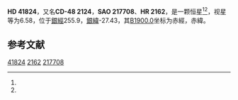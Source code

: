 {{Starbox begin
| name = HD 41824
}}
{{Starbox observe
| epoch = [[J2000.0|J2000.0]]
| constell = {{星座名待查}}<ref name=SIMBAD>{{cite web
 | url=http://simbad.u-strasbg.fr/simbad/sim-id?Ident=HR+2162
 | title =Pulsating variable Star
 | publisher=Centre de Données astronomiques de Strasbourg
 | work=SIMBAD
 | accessdate=2012-07-13}}</ref><ref name=DATA>{{cite web
 | url=http://vizier.u-strasbg.fr/viz-bin/VizieR-5?-out.add=.&-source=5050&-corr=PK=HR&-out.max=9999&HR=2162
 | title=VizieR Detailed Page
 | accessdate=2012-07-13
 | archive-date=2016-03-05
 | archive-url=https://web.archive.org/web/20160305051816/http://vizier.u-strasbg.fr/viz-bin/VizieR-5?-out.add=.&-source=5050&-corr=PK=HR&-out.max=9999&HR=2162
 | dead-url=no
 }}</ref>
| 星官 = 
| ra = {{RA|6|4|46.9}}<ref name=SIMBAD /><ref name=DATA />
| dec = {{DEC|-48|27|31}}<ref name=SIMBAD /><ref name=DATA />
| appmag_v = 6.58<ref name=SIMBAD /><ref name=DATA />
}}
{{Starbox character
| class = G6V<ref name=SIMBAD /><ref name=DATA />
| b-v = 0.72<ref name=SIMBAD /><ref name=DATA />
| u-b = 0.27<ref name=SIMBAD /><ref name=DATA />
| r-i = <ref name=SIMBAD /><ref name=DATA />
| variable = 
}}
{{Starbox astrometry
| radial_v = 0.27
| prop_mo_ra = 23
| parallax = 0.019
| p_error = 
}}
{{Starbox catalog
| names =CD-48 2124，[[SAO星表|SAO]] 217708，[[HD星表|HD]] 41824，[[HR星表|HR]] 2162}}
{{Starbox reference |Simbad=HR+2162}}
{{Starbox end}}

'''HD 41824'''，又名'''CD-48 2124'''，'''SAO 217708'''、'''HR 2162'''，是一颗恒星<ref name=SIMBAD /><ref name=DATA />，视星等为6.58，位于[[銀道座標系|銀經]]255.9，[[銀道座標系|銀緯]]-27.43，其[[B1900.0|B1900.0]]坐标为赤經{{RA|6|2|11.3}}，赤緯{{DEC|-48|-27.43|57}}。

== 参考文献 ==
{{reflist}}

{{star-stub}}

[[Category:HD和HDE天體|41824]]
[[Category:HR天體|2162]]
[[Category:SAO天體|217708]]
